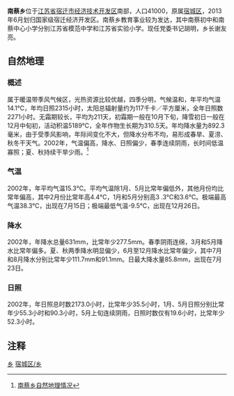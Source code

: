 '''南蔡乡'''位于[[江苏省|江苏省]][[宿迁市|宿迁市]][[经济技术开发区|经济技术开发区]]南部，人口41000，原属[[宿城区|宿城区]]，2013年6月划归国家级宿迁经济开发区。南蔡乡教育事业较为发达，其中南蔡初中和南蔡中心小学分别江苏省模范中学和江苏省实验小学。现任党委书记胡明，乡长谢友亮。

== 自然地理 ==
===概述===
属于暖温带季风气候区，光热资源比较优越，四季分明，气候温和，年平均气温14.1℃，年均日照2315小时，太阳总辐射量约为117千卡／平方厘米，全年日照数2271小时。无霜期较长，平均为211天，初霜期一般在10月下旬，降雪初日一般在12月中旬初，活动积温5189℃，全年作物生长期为310.5天。年均降水量为892.3毫米，由于受季风影响，年际间变化不大，但降水分布不均，易形成春旱、夏涝、秋冬干天气。2002年，气温偏高，降水、日照偏少，春季连续阴雨，长时间低温寡照；夏、秋持续干旱少雨。<ref name="测试">[http://www.sqnancai.cn/a-company-3.asp 南蔡乡自然地理情况]{{dead link|date=2017年11月 |bot=InternetArchiveBot |fix-attempted=yes }}</ref>
===气温===
2002年，年平均气温15.3℃。平均气温除1月、5月比常年偏低外，其他月份均比常年偏高，其中2月份比常年高4.4℃，1月和5月分别高3 .3℃和3.6℃。极端最高气温38.3℃，出现在7月15日；极端最低气温-9.5℃，出现在12月26日。 
===降水===
2002年，年降水总量631mm，比常年少277.5mm。春季阴雨连绵，3月和5月降水比常年偏多。夏、秋两季降水明显偏少，6月至12月降水比常年偏少，其中7月和8月降水分别比常年少111.7mm和91.1mm。日最大降水量85.8mm，出现在7月23日。 
===日照===
2002年，年日照总时数2173.0小时，比常年少35.5小时，1月、5月日照分别比常年少55.3小时和90.3小时，5月上旬连续阴雨，日照时数仅有19.6小时，比常年少52.3小时。
==注释==
{{Reflist|2}}

{{宿城区行政区划}}
{{江苏行政区划小作品}}
[[Category:宿城区行政区划|乡]]
[[Category:宿迁市乡镇|宿城区/乡]]